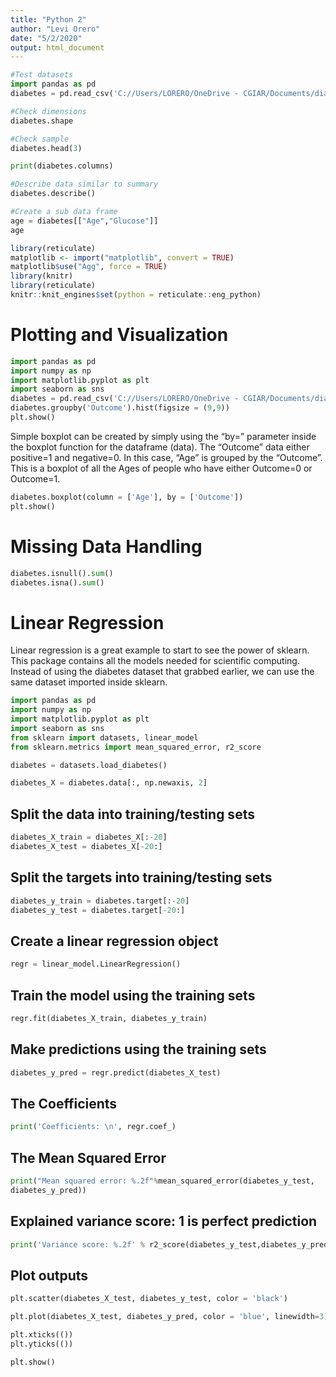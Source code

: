 ---
title: "Python 2"
author: "Levi Orero"
date: "5/2/2020"
output: html_document
---

```{python}
#Test datasets
import pandas as pd
diabetes = pd.read_csv('C://Users/LORERO/OneDrive - CGIAR/Documents/diabetes.csv')
```

```{python}
#Check dimensions
diabetes.shape

#Check sample
diabetes.head(3)
```

```{python}
print(diabetes.columns)
```

```{python}
#Describe data similar to summary
diabetes.describe()
```
```{python}
#Create a sub data frame
age = diabetes[["Age","Glucose"]]
age
```

```{r}
library(reticulate)
matplotlib <- import("matplotlib", convert = TRUE)
matplotlib$use("Agg", force = TRUE) 
library(knitr)
library(reticulate)
knitr::knit_engines$set(python = reticulate::eng_python)
```

# Plotting and Visualization
```{python}
import pandas as pd
import numpy as np
import matplotlib.pyplot as plt
import seaborn as sns
diabetes = pd.read_csv('C://Users/LORERO/OneDrive - CGIAR/Documents/diabetes.csv')
diabetes.groupby('Outcome').hist(figsize = (9,9))
plt.show()
```

Simple boxplot can be created by simply using the “by=” parameter inside the boxplot function for the dataframe (data). The “Outcome” data either positive=1 and negative=0. In this case, “Age” is grouped by the “Outcome”. This is a boxplot of all the Ages of people who have either Outcome=0 or Outcome=1.
```{python}
diabetes.boxplot(column = ['Age'], by = ['Outcome'])
plt.show()
```


# Missing Data Handling
```{python}
diabetes.isnull().sum()
diabetes.isna().sum()
```

# Linear Regression
Linear regression is a great example to start to see the power of sklearn. This package contains all the models needed for scientific computing.
Instead of using the diabetes dataset that grabbed earlier, we can use the same dataset imported inside sklearn.

```{python}
import pandas as pd
import numpy as np
import matplotlib.pyplot as plt
import seaborn as sns
from sklearn import datasets, linear_model
from sklearn.metrics import mean_squared_error, r2_score

diabetes = datasets.load_diabetes()

diabetes_X = diabetes.data[:, np.newaxis, 2]
```

## Split the data into training/testing sets
```{python}
diabetes_X_train = diabetes_X[:-20]
diabetes_X_test = diabetes_X[-20:]
```

## Split the targets into training/testing sets
```{python}
diabetes_y_train = diabetes.target[:-20]
diabetes_y_test = diabetes.target[-20:]
```

## Create a linear regression object
```{python}
regr = linear_model.LinearRegression()
```

## Train the model using the training sets
```{python}
regr.fit(diabetes_X_train, diabetes_y_train)
```

## Make predictions using the training sets
```{python}
diabetes_y_pred = regr.predict(diabetes_X_test)
```

## The Coefficients
```{python}
print('Coefficients: \n', regr.coef_)
```
## The Mean Squared Error
```{python}
print("Mean squared error: %.2f"%mean_squared_error(diabetes_y_test,
diabetes_y_pred))
```
## Explained variance score: 1 is perfect prediction
```{python}
print('Variance score: %.2f' % r2_score(diabetes_y_test,diabetes_y_pred))
```

## Plot outputs
```{python}
plt.scatter(diabetes_X_test, diabetes_y_test, color = 'black')

plt.plot(diabetes_X_test, diabetes_y_pred, color = 'blue', linewidth=3)

plt.xticks(())
plt.yticks(())

plt.show()
```

